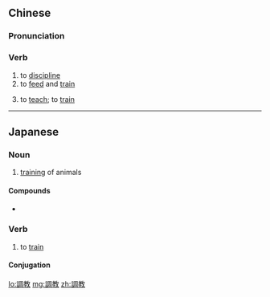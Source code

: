 {{also|调教}}
==Chinese==
{{zh-forms|s=调教}}

===Pronunciation===
{{zh-pron
|m=tiáojiào
|c=tiu4 gaau3
|mn=tiâu-kàu
|cat=v
}}

===Verb===
{{zh-verb}}

# to [[discipline]] {{gloss|a child}}
# to [[feed]] and [[train]] {{gloss|an animal}}
# {{lb|zh|slang}} to [[teach]]; to [[train]] {{gloss|in the bedroom}}

----

==Japanese==
{{ja-kanjitab|ちょう|きょう|yomi=o}}

===Noun===
{{ja-noun|ちょうきょう}}

# [[training]] of animals

====Compounds====
* {{ja-r|調教師|ちょうきょうし}}

===Verb===
{{ja-verb-suru|ちょうきょう}}

# to [[train]]

====Conjugation====
{{ja-suru|ちょうきょう}}

[[lo:調教]]
[[mg:調教]]
[[zh:調教]]